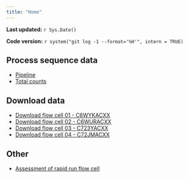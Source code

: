 ```yaml
---
title: "Home"
---
```


**Last updated:** `r Sys.Date()`

**Code version:** `r system("git log -1 --format='%H'", intern = TRUE)`

## Process sequence data

*  [Pipeline](process-samples.html)
*  [Total counts](total-counts.html)

## Download data

*  [Download flow cell 01 - C6WYKACXX](download_flow_cell_01.html)
*  [Download flow cell 02 - C6WURACXX](download_flow_cell_02.html)
*  [Download flow cell 03 - C723YACXX](download_flow_cell_03.html)
*  [Download flow cell 04 - C72JMACXX](download_flow_cell_04.html)

## Other

*  [Assessment of rapid run flow cell](analysis.html)
